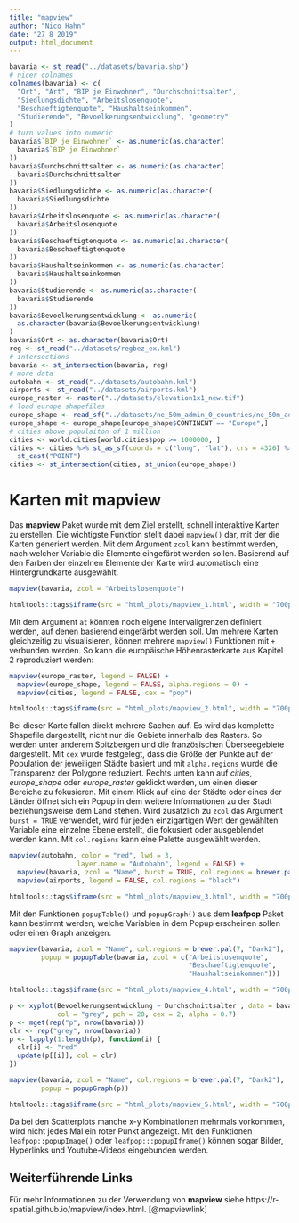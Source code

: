 ```yaml
---
title: "mapview"
author: "Nico Hahn"
date: "27 8 2019"
output: html_document
---
```


```r
bavaria <- st_read("../datasets/bavaria.shp")
# nicer colnames
colnames(bavaria) <- c(
  "Ort", "Art", "BIP je Einwohner", "Durchschnittsalter",
  "Siedlungsdichte", "Arbeitslosenquote",
  "Beschaeftigtenquote", "Haushaltseinkommen",
  "Studierende", "Bevoelkerungsentwicklung", "geometry"
)
# turn values into numeric
bavaria$`BIP je Einwohner` <- as.numeric(as.character(
  bavaria$`BIP je Einwohner`
))
bavaria$Durchschnittsalter <- as.numeric(as.character(
  bavaria$Durchschnittsalter
))
bavaria$Siedlungsdichte <- as.numeric(as.character(
  bavaria$Siedlungsdichte
))
bavaria$Arbeitslosenquote <- as.numeric(as.character(
  bavaria$Arbeitslosenquote
))
bavaria$Beschaeftigtenquote <- as.numeric(as.character(
  bavaria$Beschaeftigtenquote
))
bavaria$Haushaltseinkommen <- as.numeric(as.character(
  bavaria$Haushaltseinkommen
))
bavaria$Studierende <- as.numeric(as.character(
  bavaria$Studierende
))
bavaria$Bevoelkerungsentwicklung <- as.numeric(
  as.character(bavaria$Bevoelkerungsentwicklung)
)
bavaria$Ort <- as.character(bavaria$Ort)
reg <- st_read("../datasets/regbez_ex.kml")
# intersections
bavaria <- st_intersection(bavaria, reg)
# more data
autobahn <- st_read("../datasets/autobahn.kml")
airports <- st_read("../datasets/airports.kml")
europe_raster <- raster("../datasets/elevation1x1_new.tif")
# load europe shapefiles
europe_shape <- read_sf("../datasets/ne_50m_admin_0_countries/ne_50m_admin_0_countries.shp")
europe_shape <- europe_shape[europe_shape$CONTINENT == "Europe",]
# cities above populaiton of 1 million
cities <- world.cities[world.cities$pop >= 1000000, ]
cities <- cities %>% st_as_sf(coords = c("long", "lat"), crs = 4326) %>%
  st_cast("POINT")
cities <- st_intersection(cities, st_union(europe_shape))
```

# Karten mit mapview
Das **mapview** Paket wurde mit dem Ziel erstellt, schnell interaktive Karten zu erstellen. Die wichtigste Funktion stellt dabei `mapview()` dar, mit der die Karten generiert werden. Mit dem Argument `zcol` kann bestimmt werden, nach welcher Variable die Elemente eingefärbt werden sollen. Basierend auf den Farben der einzelnen Elemente der Karte wird automatisch eine Hintergrundkarte ausgewählt.

```r
mapview(bavaria, zcol = "Arbeitslosenquote")
```
```r
htmltools::tags$iframe(src = "html_plots/mapview_1.html", width = "700px", height = "700px")
```

Mit dem Argument `at` könnten noch eigene Intervallgrenzen definiert werden, auf denen basierend eingefärbt werden soll.
Um mehrere Karten gleichzeitig zu visualisieren, können mehrere `mapview()` Funktionen mit `+` verbunden werden. So kann die europäische Höhenrasterkarte aus Kapitel 2 reproduziert werden:

```r
mapview(europe_raster, legend = FALSE) +
  mapview(europe_shape, legend = FALSE, alpha.regions = 0) +
  mapview(cities, legend = FALSE, cex = "pop")
```
```r
htmltools::tags$iframe(src = "html_plots/mapview_2.html", width = "700px", height = "700px")
```

Bei dieser Karte fallen direkt mehrere Sachen auf. Es wird das komplette Shapefile dargestellt, nicht nur die Gebiete innerhalb des Rasters. So werden unter anderem Spitzbergen und die französischen Überseegebiete dargestellt. Mit `cex` wurde festgelegt, dass die Größe der Punkte auf der Population der jeweiligen Städte basiert und mit `alpha.regions` wurde die Transparenz der Polygone reduziert. Rechts unten kann auf *cities*, *europe_shape* oder *europe_raster* geklickt werden, um einen dieser Bereiche zu fokusieren. Mit einem Klick auf eine der Städte oder eines der Länder öffnet sich ein Popup in dem weitere Informationen zu der Stadt beziehungsweise dem Land stehen. 
Wird zusätzlich zu `zcol` das Argument `burst = TRUE` verwendet, wird für jeden einzigartigen Wert der gewählten Variable eine einzelne Ebene erstellt, die fokusiert oder ausgeblendet werden kann. Mit `col.regions` kann eine Palette ausgewählt werden.

```r
mapview(autobahn, color = "red", lwd = 3,
                 layer.name = "Autobahn", legend = FALSE) +
  mapview(bavaria, zcol = "Name", burst = TRUE, col.regions = brewer.pal(7, "Dark2")) +
  mapview(airports, legend = FALSE, col.regions = "black")
```
```r
htmltools::tags$iframe(src = "html_plots/mapview_3.html", width = "700px", height = "700px")
```

Mit den Funktionen `popupTable()` und `popupGraph()` aus dem **leafpop** Paket kann bestimmt werden, welche Variablen in dem Popup erscheinen sollen oder einen Graph anzeigen.

```r
mapview(bavaria, zcol = "Name", col.regions = brewer.pal(7, "Dark2"),
        popup = popupTable(bavaria, zcol = c("Arbeitslosenquote",
                                             "Beschaeftigtenquote",
                                             "Haushaltseinkommen")))
```
```r
htmltools::tags$iframe(src = "html_plots/mapview_4.html", width = "700px", height = "700px")
```

```r
p <- xyplot(Bevoelkerungsentwicklung ~ Durchschnittsalter , data = bavaria,
            col = "grey", pch = 20, cex = 2, alpha = 0.7)
p <- mget(rep("p", nrow(bavaria)))
clr <- rep("grey", nrow(bavaria))
p <- lapply(1:length(p), function(i) {
  clr[i] <- "red"
  update(p[[i]], col = clr)
})

mapview(bavaria, zcol = "Name", col.regions = brewer.pal(7, "Dark2"),
        popup = popupGraph(p))
```
```r
htmltools::tags$iframe(src = "html_plots/mapview_5.html", width = "700px", height = "700px")
```

Da bei den Scatterplots manche x-y Kombinationen mehrmals vorkommen, wird nicht jedes Mal ein roter Punkt angezeigt. Mit den Funktionen `leafpop::popupImage()` oder `leafpop:::popupIframe()` können sogar Bilder, Hyperlinks und Youtube-Videos eingebunden werden.

## Weiterführende Links
Für mehr Informationen zu der Verwendung von **mapview** siehe https://r-spatial.github.io/mapview/index.html. [@mapviewlink]